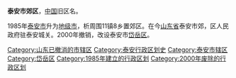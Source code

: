 '''泰安市郊区'''，[[中国|中国]]旧区名。

1985年[[泰安市|泰安市]]升为[[地级市|地级市]]，析周围11镇8乡置郊区。在今[[山东省|山东省]]泰安市郊，区人民政府驻泰安城关。2000年撤销，改设泰安市[[岱岳区|岱岳区]]。 

{{山东行政区划小作品}}
{{DEFAULTSORT:J}}
[[Category:山东已撤消的市辖区|Category:山东已撤消的市辖区]]
[[Category:泰安行政区划史|Category:泰安行政区划史]]
[[Category:泰安市辖区|Category:泰安市辖区]]
[[Category:岱岳区|Category:岱岳区]]
[[Category:1985年建立的行政区划|Category:1985年建立的行政区划]]
[[Category:2000年废除的行政区划|Category:2000年废除的行政区划]]